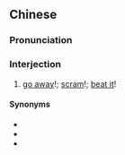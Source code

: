 {{also|滚出去}}
==Chinese==
{{zh-forms|s=滚出去|type=12}}

===Pronunciation===
{{zh-pron
|m=gǔn chūqu
|cat=intj
}}

===Interjection===
{{zh-interj}}

# [[go away]]!; [[scram]]!; [[beat it]]!

====Synonyms====
* {{zh-l|滾|tr=gǔn}}
* {{zh-l|滾蛋}}
* {{zh-l|滾開}}